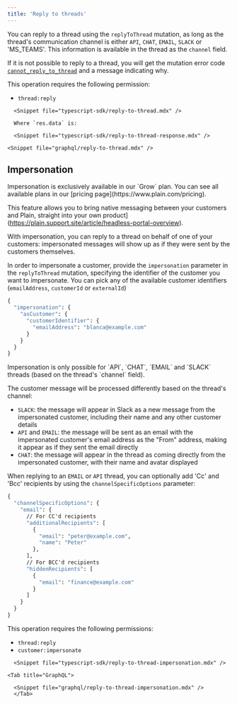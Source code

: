 ```yaml
---
title: 'Reply to threads'
---
```


You can reply to a thread using the `replyToThread` mutation, as long as the thread's communication channel is either `API`, `CHAT`, `EMAIL`, `SLACK` or 'MS_TEAMS'. This information is available in the thread as the `channel` field.

If it is not possible to reply to a thread, you will get the mutation error code [`cannot_reply_to_thread`](/graphql/error-codes#cannot_reply_to_thread) and a message indicating why.

This operation requires the following permission:

- `thread:reply`

<Tabs>
  <Tab title="Typescript SDK">

      <Snippet file="typescript-sdk/reply-to-thread.mdx" />

      Where `res.data` is:

      <Snippet file="typescript-sdk/reply-to-thread-response.mdx" />

</Tab>

  <Tab title="GraphQL">

    <Snippet file="graphql/reply-to-thread.mdx" />

  </Tab>

</Tabs>

## Impersonation

<Note>
  Impersonation is exclusively available in our `Grow` plan. You can see all available plans in our
  [pricing page](https://www.plain.com/pricing).
</Note>

This feature allows you to bring native messaging between your customers and Plain, straight into your own product](https://plain.support.site/article/headless-portal-overview).

With impersonation, you can reply to a thread on behalf of one of your customers: impersonated messages will show up as if they were sent by the customers themselves.

In order to impersonate a customer, provide the `impersonation` parameter in the `replyToThread` mutation, specifying the identifier of the customer you want to impersonate. You can pick any of the available customer identifiers (`emailAddress`, `customerId` or `externalId`)

```graphql
{
  "impersonation": {
    "asCustomer": {
      "customerIdentifier": {
        "emailAddress": "blanca@example.com"
      }
    }
  }
}
```

<Note>
Impersonation is only possible for `API`, `CHAT`, `EMAIL` and `SLACK` threads (based on the thread's `channel` field).
</Note>

The customer message will be processed differently based on the thread's channel:

- `SLACK`: the message will appear in Slack as a new message from the impersonated customer, including their name and any other customer details
- `API` and `EMAIL`: the message will be sent as an email with the impersonated customer's email address as the "From" address, making it appear as if they sent the email directly
- `CHAT`: the message will appear in the thread as coming directly from the impersonated customer, with their name and avatar displayed

When replying to an `EMAIL` or `API` thread, you can optionally add 'Cc' and 'Bcc' recipients by using the `channelSpecificOptions` parameter:

```graphql
{
  "channelSpecificOptions": {
    "email": {
      // For CC'd recipients
      "additionalRecipients": [
        {
          "email": "peter@example.com",
          "name": "Peter"
        },
      ],
      // For BCC'd recipients
      "hiddenRecipients": [
        {
          "email": "finance@example.com"
        }
      ]
    }
  }
}
```

This operation requires the following permissions:

- `thread:reply`
- `customer:impersonate`

<Tabs>
  <Tab title="Typescript SDK">

      <Snippet file="typescript-sdk/reply-to-thread-impersonation.mdx" />

</Tab>
  
    <Tab title="GraphQL">
  
      <Snippet file="graphql/reply-to-thread-impersonation.mdx" />
      </Tab>
</Tabs>

